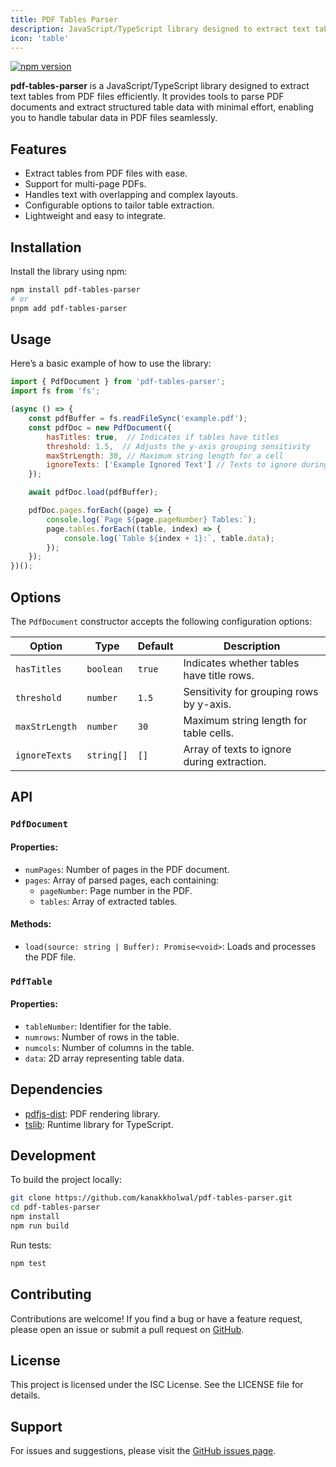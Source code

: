 ```yaml
---
title: PDF Tables Parser
description: JavaScript/TypeScript library designed to extract text tables from PDF files efficiently
icon: 'table'
---
```

[![npm version](https://badge.fury.io/js/pdf-tables-parser.svg)](https://www.npmjs.com/package/pdf-tables-parser)

**pdf-tables-parser** is a JavaScript/TypeScript library designed to extract text tables from PDF files efficiently. It provides tools to parse PDF documents and extract structured table data with minimal effort, enabling you to handle tabular data in PDF files seamlessly.

## Features

- Extract tables from PDF files with ease.
- Support for multi-page PDFs.
- Handles text with overlapping and complex layouts.
- Configurable options to tailor table extraction.
- Lightweight and easy to integrate.

## Installation

Install the library using npm:

```bash
npm install pdf-tables-parser
# or
pnpm add pdf-tables-parser
```

## Usage

Here’s a basic example of how to use the library:

```javascript
import { PdfDocument } from 'pdf-tables-parser';
import fs from 'fs';

(async () => {
    const pdfBuffer = fs.readFileSync('example.pdf');
    const pdfDoc = new PdfDocument({
        hasTitles: true,  // Indicates if tables have titles
        threshold: 1.5,  // Adjusts the y-axis grouping sensitivity
        maxStrLength: 30, // Maximum string length for a cell
        ignoreTexts: ['Example Ignored Text'] // Texts to ignore during extraction
    });

    await pdfDoc.load(pdfBuffer);

    pdfDoc.pages.forEach((page) => {
        console.log(`Page ${page.pageNumber} Tables:`);
        page.tables.forEach((table, index) => {
            console.log(`Table ${index + 1}:`, table.data);
        });
    });
})();
```

## Options

The `PdfDocument` constructor accepts the following configuration options:

| Option          | Type      | Default       | Description                                  |
|-----------------|-----------|---------------|----------------------------------------------|
| `hasTitles`     | `boolean` | `true`        | Indicates whether tables have title rows.   |
| `threshold`     | `number`  | `1.5`         | Sensitivity for grouping rows by y-axis.    |
| `maxStrLength`  | `number`  | `30`          | Maximum string length for table cells.      |
| `ignoreTexts`   | `string[]`| `[]`          | Array of texts to ignore during extraction. |

## API

### `PdfDocument`

#### Properties:
- `numPages`: Number of pages in the PDF document.
- `pages`: Array of parsed pages, each containing:
  - `pageNumber`: Page number in the PDF.
  - `tables`: Array of extracted tables.

#### Methods:
- `load(source: string | Buffer): Promise<void>`: Loads and processes the PDF file.

### `PdfTable`

#### Properties:
- `tableNumber`: Identifier for the table.
- `numrows`: Number of rows in the table.
- `numcols`: Number of columns in the table.
- `data`: 2D array representing table data.

## Dependencies

- [pdfjs-dist](https://www.npmjs.com/package/pdfjs-dist): PDF rendering library.
- [tslib](https://www.npmjs.com/package/tslib): Runtime library for TypeScript.

## Development

To build the project locally:

```bash
git clone https://github.com/kanakkholwal/pdf-tables-parser.git
cd pdf-tables-parser
npm install
npm run build
```

Run tests:

```bash
npm test
```

## Contributing

Contributions are welcome! If you find a bug or have a feature request, please open an issue or submit a pull request on [GitHub](https://github.com/kanakkholwal/pdf-tables-parser).

## License

This project is licensed under the ISC License. See the LICENSE file for details.

## Support

For issues and suggestions, please visit the [GitHub issues page](https://github.com/kanakkholwal/pdf-tables-parser/issues).